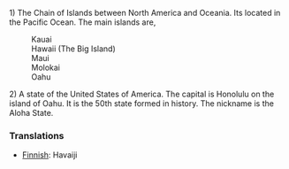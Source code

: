 1) The Chain of Islands between North America and Oceania.  Its located in the Pacific Ocean.  The main islands are, 
:Kauai
:Hawaii (The Big Island)
:Maui
:Molokai
:Oahu

2) A state of the United States of America. The capital is Honolulu on the island of Oahu.  It is the 50th state formed in history.  The nickname is the Aloha State.


=== Translations ===
*[[Finnish]]: Havaiji